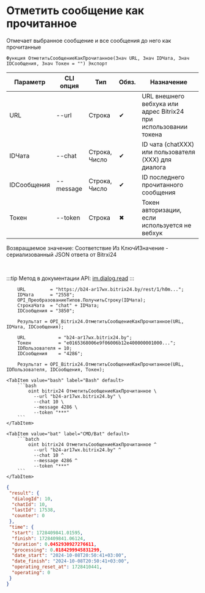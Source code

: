 ﻿---
sidebar_position: 6
description: Отметить сообщение как прочитанное и другие функции для работы с Bitrix24 в Открытом пакете интеграций - бесплатной open-source библиотеке интеграций для 1С:Предприятие 8, OneScript и CLI
keywords: [1C, 1С, 1С:Предприятие, 1С:Предприятие 8.3, API, Интеграция, Сервисы, Обмен, OneScript, CLI, Bitrix24]
---


# Отметить сообщение как прочитанное
 Отмечает выбранное сообщение и все сообщения до него как прочитанные



`Функция ОтметитьСообщениеКакПрочитанное(Знач URL, Знач IDЧата, Знач IDСообщения, Знач Токен = "") Экспорт`

  | Параметр | CLI опция | Тип | Обяз. | Назначение |
  |-|-|-|-|-|
  | URL | --url | Строка | &#x2714; | URL внешнего вебхука или адрес Bitrix24 при использовании токена |
  | IDЧата | --chat | Строка, Число | &#x2714; | ID чата (chatXXX) или пользователя (XXX) для диалога |
  | IDСообщения | --message | Строка, Число | &#x2714; | ID последнего прочитанного сообщения |
  | Токен | --token | Строка | &#x2716; | Токен авторизации, если используется не вебхук |

  
  Возвращаемое значение:   Соответствие Из КлючИЗначение - сериализованный JSON ответа от Bitrxi24

<br/>

:::tip
Метод в документации API: [im.dialog.read](https://dev.1c-bitrix.ru/learning/course/?COURSE_ID=93&LESSON_ID=12053)
:::
<br/>



```bsl title="Пример использования для 1С:Предприятие/OneScript"
    URL         = "https://b24-ar17wx.bitrix24.by/rest/1/h0m...";
    IDЧата      = "2558";
    OPI_ПреобразованиеТипов.ПолучитьСтроку(IDЧата);
    СтрокаЧата  = "chat" + IDЧата;
    IDСообщения = "3850";

    Результат = OPI_Bitrix24.ОтметитьСообщениеКакПрочитанное(URL, IDЧата, IDСообщения);

    URL            = "b24-ar17wx.bitrix24.by";
    Токен          = "e0165368006e9f06006b12e400000001000...";
    IDПользователя = 10;
    IDСообщения    = "4286";

    Результат = OPI_Bitrix24.ОтметитьСообщениеКакПрочитанное(URL, IDПользователя, IDСообщения, Токен);
```
    

 <Tabs>
  
    <TabItem value="bash" label="Bash" default>
        ```bash
            oint bitrix24 ОтметитьСообщениеКакПрочитанное \
              --url "b24-ar17wx.bitrix24.by" \
              --chat 10 \
              --message 4286 \
              --token "***"
        ```
    </TabItem>
  
    <TabItem value="bat" label="CMD/Bat" default>
        ```batch
            oint bitrix24 ОтметитьСообщениеКакПрочитанное ^
              --url "b24-ar17wx.bitrix24.by" ^
              --chat 10 ^
              --message 4286 ^
              --token "***"
        ```
    </TabItem>
</Tabs>


```json title="Результат"
{
 "result": {
  "dialogId": 10,
  "chatId": 10,
  "lastId": 17538,
  "counter": 0
 },
 "time": {
  "start": 1728409841.01595,
  "finish": 1728409841.06124,
  "duration": 0.0452930927276611,
  "processing": 0.0184299945831299,
  "date_start": "2024-10-08T20:50:41+03:00",
  "date_finish": "2024-10-08T20:50:41+03:00",
  "operating_reset_at": 1728410441,
  "operating": 0
 }
}
```
